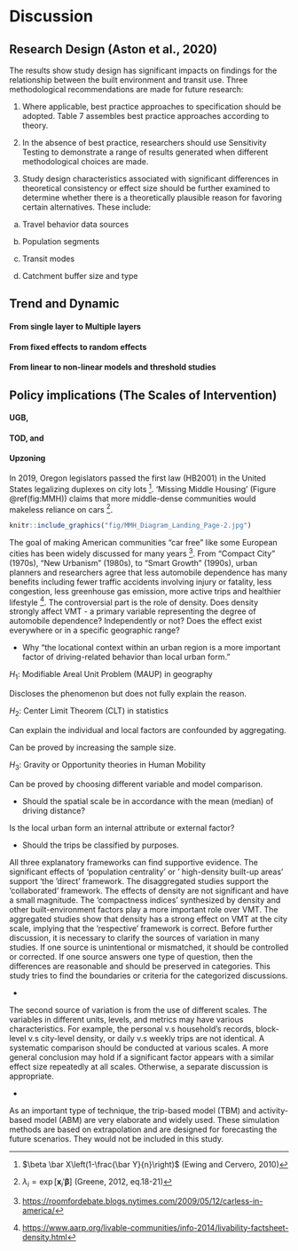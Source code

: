 # Discussion


## Research Design (Aston et al., 2020)

The results show study design has significant impacts on findings for the relationship between the built environment and transit use. Three methodological recommendations are made for future research:

1. Where applicable, best practice approaches to specification should be adopted. Table 7 assembles best practice approaches according to theory.

2. In the absence of best practice, researchers should use Sensitivity Testing to demonstrate a range of results generated when different methodological choices are made.

3. Study design characteristics associated with significant differences in theoretical consistency or effect size should be further examined to determine whether there is a theoretically plausible reason for favoring certain alternatives. These include:

a. Travel behavior data sources

b. Population segments

c. Transit modes

d. Catchment buffer size and type

## Trend and Dynamic

#### From single layer to Multiple layers

#### From fixed effects to random effects

#### From linear to non-linear models and threshold studies

## Policy implications (The Scales of Intervention)

#### UGB,

#### TOD, and

#### Upzoning

In 2019, Oregon legislators passed the first law (HB2001) in the United States legalizing duplexes on city lots [^24]. 'Missing Middle Housing' (Figure \@ref(fig:MMH)) claims that more middle-dense communities would makeless reliance on cars [^25].

[^24]: $\beta \bar X\left(1-\frac{\bar Y}{n}\right)$ (Ewing and Cervero, 2010)

[^25]: $\lambda_i=\exp[\mathbf{x}_i'\boldsymbol{\beta}]$ (Greene, 2012, eq.18-21)

```r
knitr::include_graphics("fig/MMH_Diagram_Landing_Page-2.jpg")
```

The goal of making American communities "car free" like some European cities has been widely discussed for many years [^26]. From "Compact City" (1970s), "New Urbanism" (1980s), to "Smart Growth" (1990s), urban planners and researchers agree that less automobile dependence has many benefits including fewer traffic accidents involving injury or fatality, less congestion, less greenhouse gas emission, more active trips and healthier lifestyle [^27]. The controversial part is the role of density. Does density strongly affect VMT - a primary variable representing the degree of automobile dependence? Independently or not? Does the effect exist everywhere or in a specific geographic range?

[^26]: <https://roomfordebate.blogs.nytimes.com/2009/05/12/carless-in-america/>

[^27]: <https://www.aarp.org/livable-communities/info-2014/livability-factsheet-density.html>

-   Why "the locational context within an urban region is a more important factor of driving-related behavior than local urban form."

$H_1$: Modifiable Areal Unit Problem (MAUP) in geography

Discloses the phenomenon but does not fully explain the reason.

$H_2$: Center Limit Theorem (CLT) in statistics

Can explain the individual and local factors are confounded by aggregating.

Can be proved by increasing the sample size.

$H_3$: Gravity or Opportunity theories in Human Mobility

Can be proved by choosing different variable and model comparison.

-   Should the spatial scale be in accordance with the mean (median) of driving distance?

Is the local urban form an internal attribute or external factor?

-   Should the trips be classified by purposes.

All three explanatory frameworks can find supportive evidence. The significant effects of 'population centrality' or ' high-density built-up areas' support 'the 'direct' framework. The disaggregated studies support the 'collaborated' framework. The effects of density are not significant and have a small magnitude. The 'compactness indices' synthesized by density and other built-environment factors play a more important role over VMT. The aggregated studies show that density has a strong effect on VMT at the city scale, implying that the 'respective' framework is correct. Before further discussion, it is necessary to clarify the sources of variation in many studies. If one source is unintentional or mismatched, it should be controlled or corrected. If one source answers one type of question, then the differences are reasonable and should be preserved in categories. This study tries to find the boundaries or criteria for the categorized discussions.

-   

The second source of variation is from the use of different scales. The variables in different units, levels, and metrics may have various characteristics. For example, the personal v.s household's records, block-level v.s city-level density, or daily v.s weekly trips are not identical. A systematic comparison should be conducted at various scales. A more general conclusion may hold if a significant factor appears with a similar effect size repeatedly at all scales. Otherwise, a separate discussion is appropriate.

-   

As an important type of technique, the trip-based model (TBM) and activity-based model (ABM) are very elaborate and widely used. These simulation methods are based on extrapolation and are designed for forecasting the future scenarios. They would not be included in this study.



